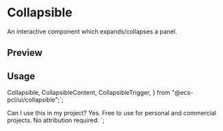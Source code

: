 

<Meta of={CollapsibleStories} />

<RadixPrimitiveDocsButton name='collapsible' />

# Collapsible

An interactive component which expands/collapses a panel.

## Preview

<Canvas of={CollapsibleStories.Default} />

## Usage

  Collapsible,
  CollapsibleContent,
  CollapsibleTrigger,
} from "@ecs-pcl/ui/collapsible";`;

  <CollapsibleTrigger>Can I use this in my project?</CollapsibleTrigger>
  <CollapsibleContent>
    Yes. Free to use for personal and commercial projects. No attribution
    required.
  </CollapsibleContent>
</Collapsible>`;

<Source code={importCode} language='ts' dark />
<Source code={usageCode} language='tsx' dark />
